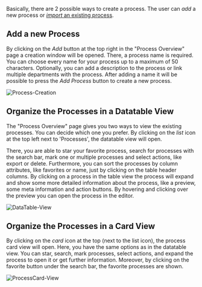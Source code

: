 Basically, there are 2 possible ways to create a process.
The user can _add_ a new process or [_import_ an existing process](process-export-import).

## Add a new Process

By clicking on the _Add_ button at the top right in the "Process Overview" page a creation window will be opened.
There, a process name is required.
You can choose every name for your process up to a maximum of 50 characters.
Optionally, you can add a description to the process or link multiple departments with the process.
After adding a name it will be possible to press the _Add Process_ button to create a new process.

![Process-Creation](/images/user-guide/process-creation/AddProcessModal.png?width=700px&classes=border)

## Organize the Processes in a Datatable View

The "Process Overview" page gives you two ways to view the existing processes.
You can decide which one you prefer.
By clicking on the _list_ icon at the top left next to 'Processes', the datatable view will open.

There, you are able to star your favorite process, search for processes with the search bar, mark one or multiple processes and select actions, like export or delete.
Furthermore, you can sort the processes by column attributes, like favorites or name, just by clicking on the table header columns.
By clicking on a process in the table view the process will expand and show some more detailed information about the process, like a preview, some meta information and action buttons.
By hovering and clicking over the preview you can open the process in the editor.

![DataTable-View](/images/user-guide/process-creation/Process-DataTable-View.png?width=1000px&classes=border)

## Organize the Processes in a Card View

By clicking on the _card_ icon at the top (next to the list icon), the process card view will open.
Here, you have the same options as in the datatable view.
You can star, search, mark processes, select actions, and expand the process to open it or get further information.
Moreover, by clicking on the favorite button under the search bar, the favorite processes are shown.

![ProcessCard-View](/images/user-guide/process-creation/Process-Card-View.png?width=1000px&classes=border)
